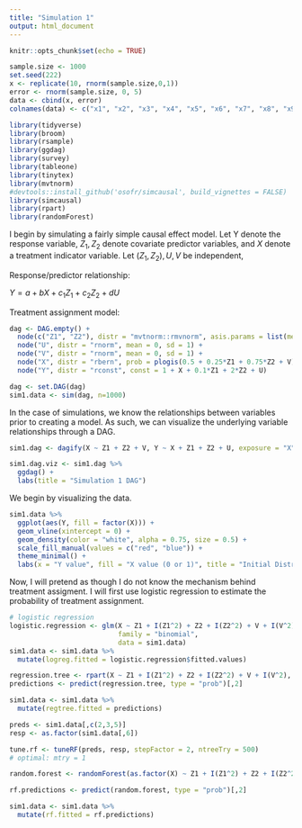 ```yaml
---
title: "Simulation 1"
output: html_document
---
```


```r
knitr::opts_chunk$set(echo = TRUE)
```

```r
sample.size <- 1000
set.seed(222)
x <- replicate(10, rnorm(sample.size,0,1))
error <- rnorm(sample.size, 0, 5)
data <- cbind(x, error)
colnames(data) <- c("x1", "x2", "x3", "x4", "x5", "x6", "x7", "x8", "x9", "x10", "error")


```

```r
library(tidyverse)
library(broom)
library(rsample)
library(ggdag)
library(survey)
library(tableone)
library(tinytex)
library(mvtnorm)
#devtools::install_github('osofr/simcausal', build_vignettes = FALSE)
library(simcausal)
library(rpart)
library(randomForest)
```

I begin by simulating a fairly simple causal effect model. Let Y denote the response variable, $Z_1, Z_2$ denote covariate predictor variables, and $X$ denote a treatment indicator variable. Let $(Z_1, Z_2), U, V$ be independent, 

Response/predictor relationship: 

$Y = a + bX + c_1 Z_1 + c_2 Z_2 + dU$

Treatment assignment model: 

\begin{equation}
X = 
  \begin{cases}
  1, & \text{if} \ e + f_1Z_1 + f_2Z_2 + V > 0 \\
  0, & \text{else}
  \end{cases}
\end{equation}

```r
dag <- DAG.empty() + 
  node(c("Z1", "Z2"), distr = "mvtnorm::rmvnorm", asis.params = list(mean="c(0.5,1)", sigma = "matrix(c(2,1,1,1), ncol=2)")) + 
  node("U", distr = "rnorm", mean = 0, sd = 1) + 
  node("V", distr = "rnorm", mean = 0, sd = 1) + 
  node("X", distr = "rbern", prob = plogis(0.5 + 0.25*Z1 + 0.75*Z2 + V)) + 
  node("Y", distr = "rconst", const = 1 + X + 0.1*Z1 + 2*Z2 + U)

dag <- set.DAG(dag)
sim1.data <- sim(dag, n=1000)
```
In the case of simulations, we know the relationships between variables prior to creating a model. As such, we can visualize the underlying variable relationships through a DAG. 

```r
sim1.dag <- dagify(X ~ Z1 + Z2 + V, Y ~ X + Z1 + Z2 + U, exposure = "X", outcome = "Y")

sim1.dag.viz <- sim1.dag %>% 
  ggdag() + 
  labs(title = "Simulation 1 DAG")

```

We begin by visualizing the data. 

```r
sim1.data %>% 
  ggplot(aes(Y, fill = factor(X))) + 
  geom_vline(xintercept = 0) + 
  geom_density(color = "white", alpha = 0.75, size = 0.5) + 
  scale_fill_manual(values = c("red", "blue")) + 
  theme_minimal() + 
  labs(x = "Y value", fill = "X value (0 or 1)", title = "Initial Distribution of Treatment Assignment")
```
Now, I will pretend as though I do not know the mechanism behind treatment assigment. I will first use logistic regression to estimate the probability of treatment assignment. 

```r
# logistic regression
logistic.regression <- glm(X ~ Z1 + I(Z1^2) + Z2 + I(Z2^2) + V + I(V^2), 
                           family = "binomial", 
                           data = sim1.data)
sim1.data <- sim1.data %>% 
  mutate(logreg.fitted = logistic.regression$fitted.values)
```
```r
regression.tree <- rpart(X ~ Z1 + I(Z1^2) + Z2 + I(Z2^2) + V + I(V^2), data = sim1.data, method = "class")
predictions <- predict(regression.tree, type = "prob")[,2]

sim1.data <- sim1.data %>% 
  mutate(regtree.fitted = predictions)
```
```r
preds <- sim1.data[,c(2,3,5)]
resp <- as.factor(sim1.data[,6])

tune.rf <- tuneRF(preds, resp, stepFactor = 2, ntreeTry = 500)
# optimal: mtry = 1

random.forest <- randomForest(as.factor(X) ~ Z1 + I(Z1^2) + Z2 + I(Z2^2) + V + I(V^2), data = sim1.data, ntrees = 500, mtry = 1)

rf.predictions <- predict(random.forest, type = "prob")[,2]

sim1.data <- sim1.data %>% 
  mutate(rf.fitted = rf.predictions)
```
```r

```

